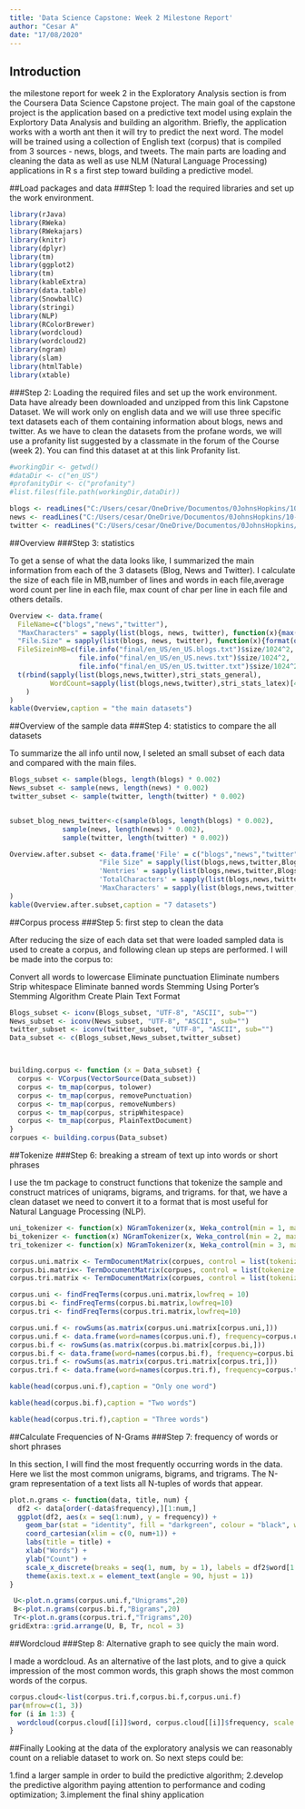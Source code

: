 ---
title: 'Data Science Capstone: Week 2 Milestone Report'
author: "Cesar A"
date: "17/08/2020"
---

## Introduction
the milestone report for week 2 in the Exploratory Analysis section is from the Coursera Data Science Capstone project. The main goal of the capstone project is the application based on a predictive text model using explain the Explortory Data Analysis and building an algorithm. Briefly, the application works with a worth ant then it will try to predict the next word. The model will be trained using a collection of English text (corpus) that is compiled from 3 sources - news, blogs, and tweets. The main parts are loading and cleaning the data as well as use NLM (Natural Language Processing) applications in R s a first step toward building a predictive model.

##Load packages and data
###Step 1: load the required libraries and set up the work environment.
```{r}
library(rJava)
library(RWeka)
library(RWekajars)
library(knitr)
library(dplyr)
library(tm)
library(ggplot2)
library(tm)
library(kableExtra)
library(data.table)
library(SnowballC)
library(stringi)
library(NLP)
library(RColorBrewer)
library(wordcloud)
library(wordcloud2)
library(ngram)
library(slam)
library(htmlTable)
library(xtable)
```

###Step 2: Loading the required files and set up the work environment.
Data have already been downloaded and unzipped from this link Capstone Dataset. We will work only on english data and we will use three specific text datasets each of them containing information about blogs, news and twitter. As we have to clean the datasets from the profane words, we will use a profanity list suggested by a classmate in the forum of the Course (week 2). You can find this dataset at at this link Profanity list.
```{r}
#workingDir <- getwd()
#dataDir <- c("en_US")
#profanityDir <- c("profanity")
#list.files(file.path(workingDir,dataDir))

blogs <- readLines("C:/Users/cesar/OneDrive/Documentos/0JohnsHopkins/10-Data Science Capstone/Week1/final/en_US/en_US.blogs.txt", warn = FALSE, encoding = "UTF-8", skipNul = TRUE)
news <- readLines("C:/Users/cesar/OneDrive/Documentos/0JohnsHopkins/10-Data Science Capstone/Week1/final/en_US/en_US.news.txt", warn = FALSE, encoding = "UTF-8", skipNul = TRUE)
twitter <- readLines("C:/Users/cesar/OneDrive/Documentos/0JohnsHopkins/10-Data Science Capstone/Week1/final/en_US/en_US.twitter.txt", warn = FALSE, encoding = "UTF-8", skipNul = TRUE)
```

##Overview
###Step 3: statistics

To get a sense of what the data looks like, I summarized the main information from each of the 3 datasets (Blog, News and Twitter). I calculate the size of each file in MB,number of lines and words in each file,average word count per line in each file, max count of char per line in each file and others details.

```{r}
Overview <- data.frame(
  FileName=c("blogs","news","twitter"),
  "MaxCharacters" = sapply(list(blogs, news, twitter), function(x){max(unlist(lapply(x, function(y) nchar(y))))}),
  "File.Size" = sapply(list(blogs, news, twitter), function(x){format(object.size(x),"MB")}),
  FileSizeinMB=c(file.info("final/en_US/en_US.blogs.txt")$size/1024^2,
                 file.info("final/en_US/en_US.news.txt")$size/1024^2,
                 file.info("final/en_US/en_US.twitter.txt")$size/1024^2),
  t(rbind(sapply(list(blogs,news,twitter),stri_stats_general),
          WordCount=sapply(list(blogs,news,twitter),stri_stats_latex)[4,])
    )
)
kable(Overview,caption = "the main datasets")
```

##Overview of the sample data
###Step 4: statistics to compare the all datasets

To summarize the all info until now, I seleted an small subset of each data and compared with the main files.

```{r}
Blogs_subset <- sample(blogs, length(blogs) * 0.002)
News_subset <- sample(news, length(news) * 0.002)
twitter_subset <- sample(twitter, length(twitter) * 0.002)


subset_blog_news_twitter<-c(sample(blogs, length(blogs) * 0.002),
             sample(news, length(news) * 0.002),
             sample(twitter, length(twitter) * 0.002))

Overview.after.subset <- data.frame('File' = c("blogs","news","twitter","Blogs_subset","News_subset","twitter_subset","subset_blog_news_twitter"),
                      "File Size" = sapply(list(blogs,news,twitter,Blogs_subset,News_subset,twitter_subset,subset_blog_news_twitter), function(x){format(object.size(x),"MB")}),
                      'Nentries' = sapply(list(blogs,news,twitter,Blogs_subset,News_subset,twitter_subset,subset_blog_news_twitter), function(x){length(x)}),
                      'TotalCharacters' = sapply(list(blogs,news,twitter,Blogs_subset,News_subset,twitter_subset,subset_blog_news_twitter), function(x){sum(nchar(x))}),
                      'MaxCharacters' = sapply(list(blogs,news,twitter,Blogs_subset,News_subset,twitter_subset,subset_blog_news_twitter), function(x){max(unlist(lapply(x, function(y) nchar(y))))})
)
kable(Overview.after.subset,caption = "7 datasets")
```

##Corpus process
###Step 5: first step to clean the data

After reducing the size of each data set that were loaded sampled data is used to create a corpus, and following clean up steps are performed. I will be made into the corpus to:

Convert all words to lowercase Eliminate punctuation Eliminate numbers Strip whitespace Eliminate banned words Stemming Using Porter’s Stemming Algorithm Create Plain Text Format

```{r}
Blogs_subset <- iconv(Blogs_subset, "UTF-8", "ASCII", sub="")
News_subset <- iconv(News_subset, "UTF-8", "ASCII", sub="")
twitter_subset <- iconv(twitter_subset, "UTF-8", "ASCII", sub="")
Data_subset <- c(Blogs_subset,News_subset,twitter_subset)



building.corpus <- function (x = Data_subset) {
  corpus <- VCorpus(VectorSource(Data_subset))
  corpus <- tm_map(corpus, tolower)
  corpus <- tm_map(corpus, removePunctuation)
  corpus <- tm_map(corpus, removeNumbers)
  corpus <- tm_map(corpus, stripWhitespace)
  corpus <- tm_map(corpus, PlainTextDocument)
}
corpues <- building.corpus(Data_subset)
```

##Tokenize
###Step 6: breaking a stream of text up into words or short phrases

I use the tm package to construct functions that tokenize the sample and construct matrices of uniqrams, bigrams, and trigrams. for that, we have a clean dataset we need to convert it to a format that is most useful for Natural Language Processing (NLP).

```{r}
uni_tokenizer <- function(x) NGramTokenizer(x, Weka_control(min = 1, max = 1))
bi_tokenizer <- function(x) NGramTokenizer(x, Weka_control(min = 2, max = 2))
tri_tokenizer <- function(x) NGramTokenizer(x, Weka_control(min = 3, max = 3))

corpus.uni.matrix <- TermDocumentMatrix(corpues, control = list(tokenize = uni_tokenizer))
corpus.bi.matrix<- TermDocumentMatrix(corpues, control = list(tokenize = bi_tokenizer))
corpus.tri.matrix <- TermDocumentMatrix(corpues, control = list(tokenize = tri_tokenizer))

corpus.uni <- findFreqTerms(corpus.uni.matrix,lowfreq = 10)
corpus.bi <- findFreqTerms(corpus.bi.matrix,lowfreq=10)
corpus.tri <- findFreqTerms(corpus.tri.matrix,lowfreq=10)

corpus.uni.f <- rowSums(as.matrix(corpus.uni.matrix[corpus.uni,]))
corpus.uni.f <- data.frame(word=names(corpus.uni.f), frequency=corpus.uni.f)
corpus.bi.f <- rowSums(as.matrix(corpus.bi.matrix[corpus.bi,]))
corpus.bi.f <- data.frame(word=names(corpus.bi.f), frequency=corpus.bi.f)
corpus.tri.f <- rowSums(as.matrix(corpus.tri.matrix[corpus.tri,]))
corpus.tri.f <- data.frame(word=names(corpus.tri.f), frequency=corpus.tri.f)

kable(head(corpus.uni.f),caption = "Only one word")
```

```{r}
kable(head(corpus.bi.f),caption = "Two words")
```

```{r}
kable(head(corpus.tri.f),caption = "Three words")
```

##Calculate Frequencies of N-Grams
###Step 7: frequency of words or short phrases

In this section, I will find the most frequently occurring words in the data. Here we list the most common unigrams, bigrams, and trigrams. The N-gram representation of a text lists all N-tuples of words that appear.

```{r}
plot.n.grams <- function(data, title, num) {
  df2 <- data[order(-data$frequency),][1:num,] 
  ggplot(df2, aes(x = seq(1:num), y = frequency)) +
    geom_bar(stat = "identity", fill = "darkgreen", colour = "black", width = 1.1) +
    coord_cartesian(xlim = c(0, num+1)) +
    labs(title = title) +
    xlab("Words") +
    ylab("Count") +
    scale_x_discrete(breaks = seq(1, num, by = 1), labels = df2$word[1:num]) +
    theme(axis.text.x = element_text(angle = 90, hjust = 1))
}

 U<-plot.n.grams(corpus.uni.f,"Unigrams",20)
 B<-plot.n.grams(corpus.bi.f,"Bigrams",20)
 Tr<-plot.n.grams(corpus.tri.f,"Trigrams",20)
gridExtra::grid.arrange(U, B, Tr, ncol = 3)
```

##Wordcloud
###Step 8: Alternative graph to see quicly the main word.

I made a wordcloud. As an alternative of the last plots, and to give a quick impression of the most common words, this graph shows the most common words of the corpus.

```{r}
corpus.cloud<-list(corpus.tri.f,corpus.bi.f,corpus.uni.f)
par(mfrow=c(1, 3))
for (i in 1:3) {
  wordcloud(corpus.cloud[[i]]$word, corpus.cloud[[i]]$frequency, scale = c(3,1), max.words=100, random.order=FALSE, rot.per=0, fixed.asp = TRUE, use.r.layout = FALSE, colors=brewer.pal(8, "Dark2"))
}
```

##Finally
Looking at the data of the exploratory analysis we can reasonably count on a reliable dataset to work on. So next steps could be:

1.find a larger sample in order to build the predictive algorithm;
2.develop the predictive algorithm paying attention to performance and coding optimization;
3.implement the final shiny application